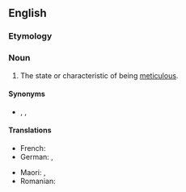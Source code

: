 ==English==

===Etymology===
{{suffix|en|meticulous|ness}}

===Noun===
{{en-noun|-}}

# The state or characteristic of being [[meticulous]].

====Synonyms====
* {{l|en|meticulosity}}, {{l|en|painstakingness}}, {{l|en|scrupulousness}}

====Translations====
{{trans-top|state or characteristic of being meticulous}}
* French: {{t+|fr|méticulosité|f}}
* German: {{t+|de|Akribie|f}}, {{t|de|peinliche Genauigkeit|f}}
{{trans-mid}}
* Maori: {{t|mi|mārehetanga}}, {{t|mi|uhupohotanga}}
* Romanian: {{t+|ro|meticulozitate|f}}
{{trans-bottom}}